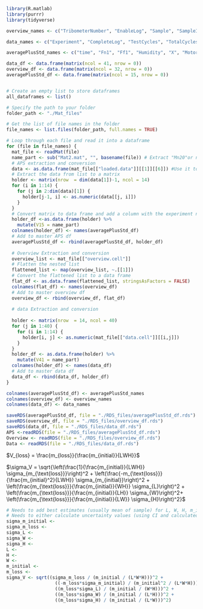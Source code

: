 


```r
library(R.matlab)
library(purrr)
library(tidyverse)
```


```r
overview_names <- c("TribometerNumber", "EnableLog", "Sample", "SampleID", "Project", "Countersample", "Load", "Date", "Stroke", "Velocity", "User", "Environment", "OtherDetails", "L", "W", "H", "initialmass", "initialmassWithHolder", "initialReferenceMass", "density", "Major1", "Percent1", "Minor2", "Percent2", "Minor3", "Percent3", "Minor4", "Percent4", "Minor5", "Percent5", "Minor6", "Percent6")

data_names <- c("Experiment", "CompleteLog", "TestCycles", "TotalCycles", "TestStroke", "TestDistance", "TotalDistance", "Date", "mass", "umass", "massWithHolder", "referenceMass", "V", "uV", "Fn", "FnStd", "FnD", "uFnD", "mu", "muStd", "KtotalMonte", "UKMonteTotal", "BKMonteTotal", "KtestMonteN2", "UKMonteN2", "BMonteN2", "KtestMonteN3", "UKMonteN3", "BMonteN3", "KtestMonteN4", "UKMonteN4", "BMonteN4","KtestMonteN5", "UKMonteN5", "BMonteN5", "uFn", "ud", "T", "x_RH", "x_O2", "Experiment_Name")

averagePlusStd_names <- c("time", "Fn1", "Ff1", "Humidity", "X", "MotorRev", "mu1", "time_std", "Fn1_std", "Ff1_std",      "Humidity_std", "X_std", "MotorRev_std", "mu1_std", "Experiment_Name")

data_df <- data.frame(matrix(ncol = 41, nrow = 0))
overview_df <- data.frame(matrix(ncol = 32, nrow = 0))
averagePlusStd_df <- data.frame(matrix(ncol = 15, nrow = 0))


# Create an empty list to store dataframes
all_dataframes <- list()
```


```r
# Specify the path to your folder
folder_path <- "./Mat_files"

# Get the list of file names in the folder
file_names <- list.files(folder_path, full.names = TRUE)

# Loop through each file and read it into a dataframe
for (file in file_names) {
  mat_file <- readMat(file)
  name_part <- sub("Mat2.mat", "", basename(file)) # Extract "Mn20"or name of experiment
  # APS extraction and conversion
  data <- as.data.frame(mat_file[["loaded.data"]][[1]][[6]]) #Use it to extract average Plus Stnd List form
  # Extract the data from list to a matrix
  holder <- matrix(nrow  = dim(data[1])-1, ncol = 14)
  for (i in 1:14) {
    for (j in 2:dim(data)[1]) {
      holder[j-1, i] <- as.numeric(data[[j, i]])
    }
  }
  # Convert matrix to data frame and add a column with the experiment name
  holder_df <-as.data.frame(holder) %>% 
    mutate(V15 = name_part) 
  colnames(holder_df) <- names(averagePlusStd_df)
  # Add to master APS df
  averagePlusStd_df <- rbind(averagePlusStd_df, holder_df)
  
  # Overview Extraction and conversion
  overview_list <- mat_file[["overview.cell"]]
  # Flatten the nested list
  flattened_list <- map(overview_list, ~.[[1]])
  # Convert the flattened list to a data frame
  flat_df <- as.data.frame(flattened_list, stringsAsFactors = FALSE)
  colnames(flat_df) <- names(overview_df)
  # Add to master overview df
  overview_df <- rbind(overview_df, flat_df)
  
  # data Extraction and conversion
  
  holder <- matrix(nrow  = 14, ncol = 40)
  for (j in 1:40) {
    for (i in 1:14) {
      holder[i, j] <- as.numeric(mat_file[["data.cell"]][[i,j]])
    }
  }
  holder_df <- as.data.frame(holder) %>% 
    mutate(V41 = name_part)
  colnames(holder_df) <- names(data_df)
  # Add to master data df
  data_df <- rbind(data_df, holder_df)
}

```


```r
colnames(averagePlusStd_df) <- averagePlusStd_names
colnames(overview_df) <- overview_names
colnames(data_df) <- data_names
```


```r
saveRDS(averagePlusStd_df, file = "./RDS_files/averagePlusStd_df.rds")
saveRDS(overview_df, file = "./RDS_files/overview_df.rds")
saveRDS(data_df, file = "./RDS_files/data_df.rds")
APS <-readRDS(file = "./RDS_files/averagePlusStd_df.rds")
Overview <- readRDS(file = "./RDS_files/overview_df.rds")
Data <- readRDS(file = "./RDS_files/data_df.rds")
```


$V_{loss} = \frac{m_{loss}}{\frac{m_{initial}}{LWH}}$

$\sigma_V = \sqrt{\left(\frac{1}{\frac{m_{initial}}{LWH}} \sigma_{m_{\text{loss}}}\right)^2 + \left(\frac{-m_{\text{loss}}}{\frac{m_{initial}^2}{LWH}} \sigma_{m_{initial}}\right)^2  + \left(\frac{m_{\text{loss}}}{\frac{m_{initial}}{WH}} \sigma_{L}\right)^2 + \left(\frac{m_{\text{loss}}}{\frac{m_{initial}}{LH}} \sigma_{W}\right)^2+ \left(\frac{m_{\text{loss}}}{\frac{m_{initial}}{LW}} \sigma_{H}\right)^2}$

```r
# Needs to add best estimates (usually mean of sample) for L, W, H, m_initial, and m_loss
# Needs to either calculate uncertainty values (using CI and calculated sample stdev) or possibly take the mean of the reported uncertainty values in the data set.
sigma_m_initial <-
sigma_m_loss <-
sigma_L <-
sigma_W <-
sigma_H <-
L <-
H <-
W <-
m_initial <-
m_loss <-
sigma_V <- sqrt((sigma_m_loss / (m_initial / (L*W*H)))^2 + 
                  ((-m_loss*sigma_m_initial) / (m_initial^2 / (L*W*H)))^2 + 
                  ((m_loss*sigma_L) / (m_initial / (W*H)))^2 + 
                  ((m_loss*sigma_W) / (m_initial / (L*H)))^2 + 
                  ((m_loss*sigma_H) / (m_initial / (L*W)))^2)
```



